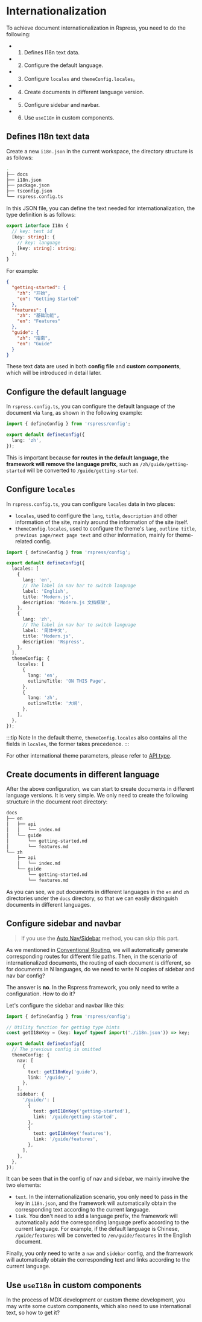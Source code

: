 # Internationalization

To achieve document internationalization in Rspress, you need to do the following:

- 1. Defines I18n text data.
- 2. Configure the default language.
- 3. Configure `locales` and `themeConfig.locales`。
- 4. Create documents in different language version.
- 5. Configure sidebar and navbar.
- 6. Use `useI18n` in custom components.

## Defines I18n text data

Create a new `i18n.json` in the current workspace, the directory structure is as follows:

```bash {15}
.
├── docs
├── i18n.json
├── package.json
├── tsconfig.json
└── rspress.config.ts
```

In this JSON file, you can define the text needed for internationalization, the type definition is as follows:

```ts
export interface I18n {
  // key: text id
  [key: string]: {
    // key: language
    [key: string]: string;
  };
}
```

For example:

```json title="i18n.json"
{
  "getting-started": {
    "zh": "开始",
    "en": "Getting Started"
  },
  "features": {
    "zh": "基础功能",
    "en": "Features"
  },
  "guide": {
    "zh": "指南",
    "en": "Guide"
  }
}
```

These text data are used in both **config file** and **custom components**, which will be introduced in detail later.

## Configure the default language

In `rspress.config.ts`, you can configure the default language of the document via `lang`, as shown in the following example:

```ts title="rspress.config.ts"
import { defineConfig } from 'rspress/config';

export default defineConfig({
  lang: 'zh',
});
```

This is important because **for routes in the default language, the framework will remove the language prefix**, such as `/zh/guide/getting-started` will be converted to `/guide/getting-started`.

## Configure `locales`

In `rspress.config.ts`, you can configure `locales` data in two places:

- `locales`, used to configure the `lang`, `title`, `description` and other information of the site, mainly around the information of the site itself.
- `themeConfig.locales`, used to configure the theme's `lang`, `outline title`, `previous page/next page text` and other information, mainly for theme-related config.

```ts title="rspress.config.ts"
import { defineConfig } from 'rspress/config';

export default defineConfig({
  locales: [
    {
      lang: 'en',
      // The label in nav bar to switch language
      label: 'English',
      title: 'Modern.js',
      description: 'Modern.js 文档框架',
    },
    {
      lang: 'zh',
      // The label in nav bar to switch language
      label: '简体中文',
      title: 'Modern.js',
      description: 'Rspress',
    },
  ],
  themeConfig: {
    locales: [
      {
        lang: 'en',
        outlineTitle: 'ON THIS Page',
      },
      {
        lang: 'zh',
        outlineTitle: '大纲',
      },
    ],
  },
});
```

:::tip Note
In the default theme, `themeConfig.locales` also contains all the fields in `locales`, the former takes precedence.
:::

For other international theme parameters, please refer to [API type](/api/config/config-theme#locales).

## Create documents in different language

After the above configuration, we can start to create documents in different language versions. It is very simple. We only need to create the following structure in the document root directory:

```bash
docs
├── en
│   ├── api
│   │   └── index.md
│   └── guide
│       └── getting-started.md
│       └── features.md
└── zh
    ├── api
    │   └── index.md
    └── guide
        └── getting-started.md
        └── features.md
```

As you can see, we put documents in different languages ​​in the `en` and `zh` directories under the `docs` directory, so that we can easily distinguish documents in different languages.

## Configure sidebar and navbar

> If you use the [Auto Nav/Sidebar](/guide/basic/auto-nav-sidebar) method, you can skip this part.

As we mentioned in [Conventional Routing](/guide/basic/conventional-route), we will automatically generate corresponding routes for different file paths. Then, in the scenario of internationalized documents, the routing of each document is different, so for documents in N languages, do we need to write N copies of sidebar and nav bar config?

The answer is **no**. In the Rspress framework, you only need to write a configuration. How to do it?

Let's configure the sidebar and navbar like this:

```ts title="rspress.config.ts"
import { defineConfig } from 'rspress/config';

// Utility function for getting type hints
const getI18nKey = (key: keyof typeof import('./i18n.json')) => key;

export default defineConfig({
  // The previous config is omitted
  themeConfig: {
    nav: [
      {
        text: getI18nKey('guide'),
        link: '/guide/',
      },
    ],
    sidebar: {
      '/guide/': [
        {
          text: getI18nKey('getting-started'),
          link: '/guide/getting-started',
        },
        {
          text: getI18nKey('features'),
          link: '/guide/features',
        },
      ],
    },
  },
});
```

It can be seen that in the config of nav and sidebar, we mainly involve the two elements:

- `text`. In the internationalization scenario, you only need to pass in the key in `i18n.json`, and the framework will automatically obtain the corresponding text according to the current language.
- `link`. You don't need to add a language prefix, the framework will automatically add the corresponding language prefix according to the current language. For example, if the default language is Chinese, `/guide/features` will be converted to `/en/guide/features` in the English document.

Finally, you only need to write a `nav` and `sidebar` config, and the framework will automatically obtain the corresponding text and links according to the current language.

## Use `useI18n` in custom components

In the process of MDX development or custom theme development, you may write some custom components, which also need to use international text, so how to get it?


<UseI18n />
